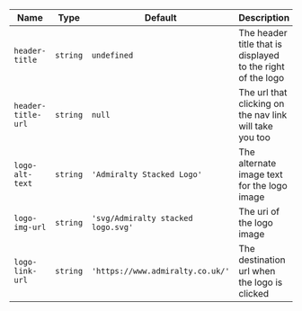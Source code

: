 
  | Name | Type | Default | Description |
| --- | --- | --- | --- |
| `header-title` | `string` | `undefined` | The header title that is displayed to the right of the logo |
| `header-title-url` | `string` | `null` | The url that clicking on the nav link will take you too |
| `logo-alt-text` | `string` | `'Admiralty Stacked Logo'` | The alternate image text for the logo image |
| `logo-img-url` | `string` | `'svg/Admiralty stacked logo.svg'` | The uri of the logo image |
| `logo-link-url` | `string` | `'https://www.admiralty.co.uk/'` | The destination url when the logo is clicked |

